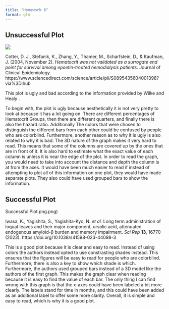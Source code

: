 ```yaml
---
title: "Homework 6"
format: gfm
---
```


## Unsuccessful Plot

![](Unsuccessful Plot.png)

Cotter, D. J., Stefanik, K., Zhang, Y., Thamer, M., Scharfstein, D., & Kaufman, J. (2004, November 2). *Hematocrit was not validated as a surrogate end point for survival among epoetin-treated hemodialysis patients*. Journal of Clinical Epidemiology. https://www.sciencedirect.com/science/article/pii/S0895435604001398?via%3Dihub

This plot is ugly and bad according to the information provided by Wilke and Healy .

To begin with, the plot is ugly because aesthetically it is not very pretty to look at because it has a lot going on. There are different percentages of Hematocrit Groups, then there are different quarters, and finally there is also the hazard ratio. Additionally The colors that were chosen to distinguish the different bars from each other could be confused by people who are colorblind. Furthermore, another reason as to why it is ugly is also related to why it is bad. The 3D nature of the graph makes it very hard to read. This means that some of the columns are covered up by the ones that are in front of it. It is also hard to estimate what the exact value of each column is unless it is near the edge of the plot. In order to read the graph, you would need to take into account the distance and depth the column is at from the axes. It would have been much easier to read if instead of attempting to plot all of this information on one plot, they would have made separate plots. They also could have used grouped bars to show the information.

## Successful Plot

Successful Plot.png.png)

Iwasa, K., Yagishita, S., Yagishita-Kyo, N. *et al.* Long term administration of loquat leaves and their major component, ursolic acid, attenuated endogenous amyloid-β burden and memory impairment. *Sci Rep* **13**, 16770 (2023). https://doi.org/10.1038/s41598-023-44098-3

This is a good plot because it is clear and easy to read. Instead of using colors the authors instead opted to use constrasting shades instead. This ensures that the figures will be easy to read for people who are colorblind. Furthermore, there is also a key to show which shade is which. Furthermore, the authors used grouped bars instead of a 3D model like the authors of the first graph. This makes the graph clear when reading because it is easy to find the value of each bar. The only thing I can find wrong with this graph is that the x-axes could have been labeled a bit more clearly. The labels stand for time in months, and this could have been added as an additional label to offer some more clarity. Overall, it is simple and easy to read, which is why it is a good plot.
